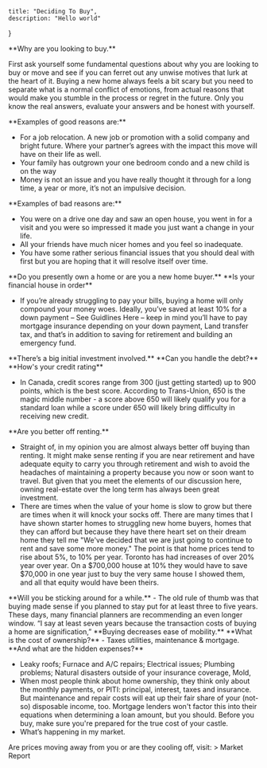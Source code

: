 
    title: "Deciding To Buy",
    description: "Hello world"
}

<BlogHeader Title="Things to consider when to buy a home." Description="" />

<TypographyLead>
    **Why are you looking to buy.**
</TypographyLead>

First ask yourself some fundamental questions about why you are looking to buy or move and see if you can ferret out any unwise motives that lurk at the heart of it. Buying a new home always feels a bit scary but you need to separate what is a normal conflict of emotions, from actual reasons that would make you stumble in the process or regret in the future. Only you know the real answers, evaluate your answers and be honest with yourself.

<TypographyLead>
    **Examples of good reasons are:**
</TypographyLead>


- For a job relocation. A new job or promotion with a solid company and bright future. Where your partner’s agrees with the impact this move will have on their life as well.
- Your family has outgrown your one bedroom condo and a new child is on the way
- Money is not an issue and you have really thought it through for a long time, a year or more, it’s not an impulsive decision.

<TypographyLead>
    **Examples of bad reasons are:**
</TypographyLead>

- You were on a drive one day and saw an open house, you went in for a visit and you were so impressed it made you just want a change in your life.
- All your friends have much nicer homes and you feel so inadequate.
- You have some rather serious financial issues that you should deal with first but you are hoping that it will resolve itself over time.

<TypographyLead>
**Do you presently own a home or are you a new home buyer.**
</TypographyLead>

<TypographyLead>
    **Is your financial house in order**
</TypographyLead>

- If you’re already struggling to pay your bills, buying a home will only compound your money woes. Ideally, you’ve saved at least 10% for a down payment – See Guidlines Here – keep in mind you’ll have to pay mortgage insurance  depending on your down payment, Land transfer tax, and that’s in addition to saving for retirement and building an emergency fund.

<TypographyLead>
**There’s a big initial investment involved.**
</TypographyLead>

<TypographyLead>
    **Can you handle the debt?**
</TypographyLead>

<TypographyLead>
    **How's your credit rating**
</TypographyLead>

- In Canada, credit scores range from 300 (just getting started) up to 900 points, which is the best score. According to Trans-Union, 650 is the magic middle number - a score above 650 will likely qualify you for a standard loan while a score under 650 will likely bring difficulty in receiving new credit.

<TypographyLead>
**Are you better off renting.**
</TypographyLead>

- Straight of, in my opinion you are almost always better off buying than renting. It might make sense renting if you are near retirement and have adequate equity to carry you through retirement and wish to avoid the headaches of maintaining a property because you now or soon want to travel. But given that you meet the elements of our discussion here, owning real-estate over the long term has always been great investment.
- There are times when the value of your home is slow to grow but there are times when it will knock your socks off. There are many times that I have shown starter homes to struggling new home buyers, homes that they can afford but because they have there heart set on their dream home they tell me "We've decided that we are just going to continue to rent and save some more money."  The point is that home prices tend to rise about 5%, to 10% per year. Toronto has had increases of over 20% year over year. On a $700,000 house at 10% they would have to save $70,000 in one year just to buy the very same house I showed them, and all that equity would have been theirs.

<TypographyLead>
  **Will you be sticking around for a while.**
</TypographyLead>
- The old rule of thumb was that buying made sense if you planned to stay put for at least three to five years. These days, many financial planners are recommending an even longer window. “I say at least seven years because the transaction costs of buying a home are signification,”

<TypographyLead>
  **Buying decreases ease of mobility.**
</TypographyLead>

<TypographyLead>
 **What is the cost of ownership?**
</TypographyLead>
- Taxes utilities, maintenance & mortgage.

<TypographyLead>
 **And what are the hidden expenses?**
</TypographyLead>

- Leaky roofs; Furnace and A/C repairs; Electrical issues; Plumbing problems; Natural disasters outside of your insurance coverage, Mold,
- When most people think about home ownership, they think only about the monthly payments, or PITI: principal, interest, taxes and insurance. But maintenance and repair costs will eat up their fair share of your (not-so) disposable income, too. Mortgage lenders won't factor this into their equations when determining a loan amount, but you should. Before you buy, make sure you're prepared for the true cost of your castle.
- What’s happening in my market.

Are prices moving away from you or are they cooling off, visit: > Market Report

